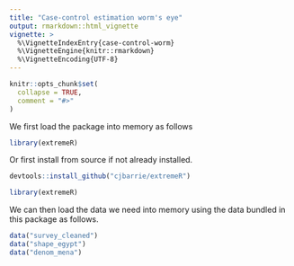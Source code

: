```yaml
---
title: "Case-control estimation worm's eye"
output: rmarkdown::html_vignette
vignette: >
  %\VignetteIndexEntry{case-control-worm}
  %\VignetteEngine{knitr::rmarkdown}
  %\VignetteEncoding{UTF-8}
---
```


```r
knitr::opts_chunk$set(
  collapse = TRUE,
  comment = "#>"
)
```

We first load the package into memory as follows
```r
library(extremeR)
```

Or first install from source if not already installed.

```r
devtools::install_github("cjbarrie/extremeR")

library(extremeR)
```

We can  then load the data we need into memory using the data bundled in this package as follows. 

```r
data("survey_cleaned")
data("shape_egypt")
data("denom_mena")
```

